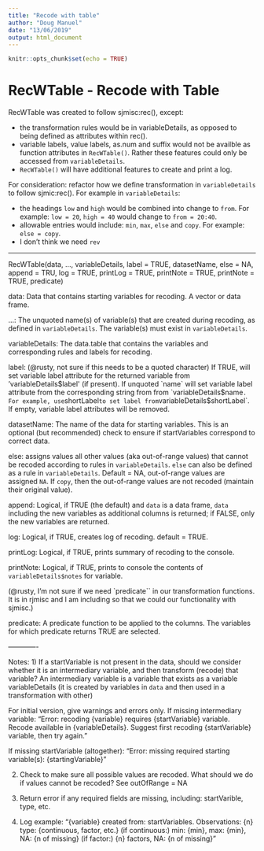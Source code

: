 ```yaml
---
title: "Recode with table"
author: "Doug Manuel"
date: "13/06/2019"
output: html_document
---
```


```r
knitr::opts_chunk$set(echo = TRUE)
```
# RecWTable - Recode with Table

RecWTable was created to follow sjmisc:rec(), except:

- the transformation rules would be in variableDetails, as opposed to being defined as attributes within rec(). 
- variable labels, value labels, as.num and suffix would not be availble as function attributes in `RecWTable()`. Rather these features could only be accessed from `variableDetails`. 
- `RecWTable()` will have additional features to create and print a log.

For consideration: refactor how we define transformation in `variableDetails` to follow sjmic:rec(). 
For example in `variableDetails`: 

- the headings `low` and `high` would be combined into change to `from`. For example: `low = 20`, `high = 40` would change to `from = 20:40`. 
- allowable entries would include: `min`, `max`, `else` and `copy`. For example: `else = copy`.
- I don't think we need `rev`

----------

RecWTable(data, ..., variableDetails, label = TRUE, datasetName, else = NA, append = TRU, log = TRUE, printLog = TRUE, printNote = TRUE, printNote = TRUE, predicate)

data: Data that contains starting variables for recoding. A vector or data frame.

...: The unquoted name(s) of variable(s) that are created during recoding, as defined in `variableDetails`. The variable(s) must exist in `variableDetails`. 

variableDetails: The data.table that contains the variables and corresponding rules and labels for recoding.

label: (@rusty, not sure if this needs to be a quoted character) If TRUE, will set variable label attribute for the returned variable from 'variableDetails$label' (if present).  If unquoted `name` will set variable label attribute from the corresponding string from from `variableDetails$name`. For example, use `shortLabel` to set label from `variableDetails$shortLabel`.  If empty, variable label attributes will be removed.

datasetName: The name of the data for starting variables. This is an optional (but recommended) check to ensure if startVariables correspond to correct data.

else: assigns values all other values (aka out-of-range values) that cannot be recoded according to rules in `variableDetails`. `else` can also be defined as a rule in `variableDetails`. Default = NA, out-of-range values are assigned `NA`. If `copy`, then the out-of-range values are not recoded (maintain their original value).

append: Logical, if TRUE (the default) and `data` is a data frame, `data` including the new variables as additional columns is returned; if FALSE, only the new variables are returned.

log: Logical, if TRUE, creates log of recoding. default = TRUE.

printLog: Logical, if TRUE, prints summary of recoding to the console.

printNote: Logical, if TRUE, prints to console the contents of `variableDetails$notes` for variable. 

(@rusty, I'm not sure if we need `predicate`` in our transformation functions. It is in rjmisc and I am including so that we could our functionality with sjmisc.)

predicate: A predicate function to be applied to the columns. The variables for which predicate returns TRUE are selected.

————-

Notes: 
1) If a startVariable is not present in the data, should we consider whether it is an intermediary variable, and then transform (recode) that variable? An intermediary variable is a variable that exists as a variable variableDetails (it is created by variables in `data` and then used in a transformation with other)

For initial version, give warnings and errors only.
If missing intermediary variable: “Error: recoding {variable} requires {startVariable} variable. Recode available in {variableDetails}. Suggest first recoding {startVariable} variable, then try again.”

If missing startVariable (altogether): “Error: missing required starting variable(s): {startingVariable}”

2) Check to make sure all possible values are recoded. What should we do if values cannot be recoded? See outOfRange = NA

3) Return error if any required fields are missing, including: startVarible, type, etc.

4) Log example:
“{variable} created from: startVariables.
Observations: {n}
type: {continuous, factor, etc.}
(if continuous:) min: {min}, max: {min}, NA: {n of missing} 
(if factor:) {n} factors, NA: {n of missing}”